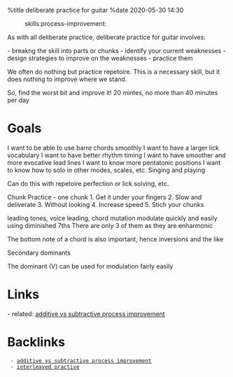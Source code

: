 %title deliberate practice for guitar
%date 2020-05-30 14:30

:skills:process-improvement:

As with all deliberate practice, deliberate practice for guitar involves:

- breakng the skill into parts or chunks  
- identify your current weaknesses
- design strategies to improve on the weaknesses
- practice them

We often do nothing but practice repetoire. This is a necessary skill, but it
does nothing to improve where we stand. 

So, find the worst bit and improve it! 20 mintes, no more than 40 minutes per day



= Goals =
I want to be able to use barre chords smoothly
I want to have a larger lick vocabulary
I want to have better rhythm timing
I want to have smoother and more evocative lead lines
I want to know more pentatonic positions
I want to know how to solo in other modes, scales, etc.
Singing and playing

Can do this with repetoire perfection or lick solving, etc.

Chunk Practice - one chunk
1. Get it under your fingers
2. Slow and deliverate
3. Without looking
4. Increase speed
5. Stich your chunks

leading tones, voice leading, chord mutation
modulate quickly and easily using diminished 7ths 
There are only 3 of them as they are enharmonic

The bottom note of a chord is also important, hence inversions and the like

Secondary dominants

The dominant (V) can be used for modulation fairly easily

= Links =

- related: [[86|additive vs subtractive process improvement]]

= Backlinks =
  - [[86|additive vs subtractive process improvement]]
  - [[88|interleaved practive]]
